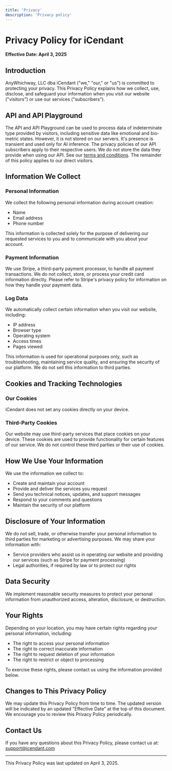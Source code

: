 ```yaml
---
title: 'Privacy'
description: 'Privacy policy'
---
```


# Privacy Policy for iCendant

**Effective Date: April 3, 2025**

## Introduction

AnyWhichway, LLC dba iCendant ("we," "our," or "us") is committed to protecting your privacy. This Privacy Policy explains how we collect, use, disclose, and safeguard your information when you visit our website ("visitors") or use our services ("subscribers").

## API and API Playground

The API and API Playground can be used to process data of indeterminate type provided by visitors, including sensitive data like emotional and bio-metric states. However, it is not stored on our servers. It's presence is transient and used only for AI inference.
The privacy policies of our API subscribers apply to their respective users. We do not store the data they provide when using our API. See our [terms and conditions](/terms). The remainder of this policy applies to our direct visitors.

## Information We Collect

### Personal Information
We collect the following personal information during account creation:
- Name
- Email address
- Phone number

This information is collected solely for the purpose of delivering our requested services to you and to communicate with you about your account.

### Payment Information
We use Stripe, a third-party payment processor, to handle all payment transactions. We do not collect, store, or process your credit card information directly. Please refer to Stripe's privacy policy for information on how they handle your payment data.

### Log Data
We automatically collect certain information when you visit our website, including:
- IP address
- Browser type
- Operating system
- Access times
- Pages viewed

This information is used for operational purposes only, such as troubleshooting, maintaining service quality, and ensuring the security of our platform. We do not sell this information to third parties.

## Cookies and Tracking Technologies

### Our Cookies
iCendant does not set any cookies directly on your device.

### Third-Party Cookies
Our website may use third-party services that place cookies on your device. These cookies are used to provide functionality for certain features of our service. We do not control these third parties or their use of cookies.

## How We Use Your Information

We use the information we collect to:
- Create and maintain your account
- Provide and deliver the services you request
- Send you technical notices, updates, and support messages
- Respond to your comments and questions
- Maintain the security of our platform

## Disclosure of Your Information

We do not sell, trade, or otherwise transfer your personal information to third parties for marketing or advertising purposes. We may share your information with:

- Service providers who assist us in operating our website and providing our services (such as Stripe for payment processing)
- Legal authorities, if required by law or to protect our rights

## Data Security

We implement reasonable security measures to protect your personal information from unauthorized access, alteration, disclosure, or destruction.

## Your Rights

Depending on your location, you may have certain rights regarding your personal information, including:
- The right to access your personal information
- The right to correct inaccurate information
- The right to request deletion of your information
- The right to restrict or object to processing

To exercise these rights, please contact us using the information provided below.

## Changes to This Privacy Policy

We may update this Privacy Policy from time to time. The updated version will be indicated by an updated "Effective Date" at the top of this document. We encourage you to review this Privacy Policy periodically.

## Contact Us

If you have any questions about this Privacy Policy, please contact us at: support@icendant.com

---

This Privacy Policy was last updated on April 3, 2025.